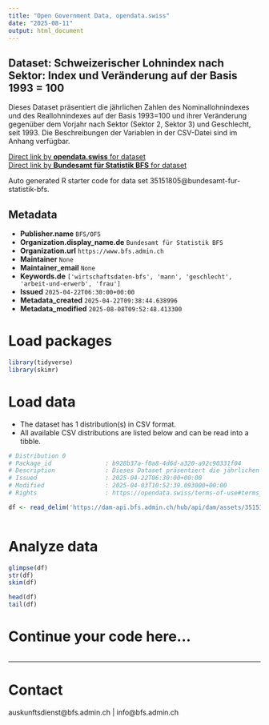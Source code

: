 ```yaml
---
title: "Open Government Data, opendata.swiss"
date: "2025-08-11"
output: html_document
---
```


## Dataset: Schweizerischer Lohnindex nach Sektor: Index und Veränderung auf der Basis 1993 = 100

Dieses Dataset präsentiert die jährlichen Zahlen des Nominallohnindexes und des Reallohnindexes auf der Basis 1993=100 und ihrer Veränderung gegenüber dem Vorjahr nach Sektor (Sektor 2, Sektor 3) und Geschlecht, seit 1993. Die Beschreibungen der Variablen in der CSV-Datei sind im Anhang verfügbar.

[Direct link by **opendata.swiss** for dataset](https://opendata.swiss/de/dataset/schweizerischer-lohnindex-nach-sektor-index-und-veranderung-auf-der-basis-1993-1002)<br>
[Direct link by **Bundesamt für Statistik BFS** for dataset](https://www.bfs.admin.ch/asset/de/ts-x-03.04.03.00.04)

Auto generated R starter code for data set 35151805@bundesamt-fur-statistik-bfs.

## Metadata

- **Publisher.name** `BFS/OFS`
- **Organization.display_name.de** `Bundesamt für Statistik BFS`
- **Organization.url** `https://www.bfs.admin.ch`
- **Maintainer** `None`
- **Maintainer_email** `None`
- **Keywords.de** `['wirtschaftsdaten-bfs', 'mann', 'geschlecht', 'arbeit-und-erwerb', 'frau']`
- **Issued** `2025-04-22T06:30:00+00:00`
- **Metadata_created** `2025-04-22T09:38:44.638996`
- **Metadata_modified** `2025-08-08T09:52:48.413300`


# Load packages

```r

library(tidyverse)
library(skimr)

```

# Load data

-   The dataset has 1 distribution(s) in CSV format.
-   All available CSV distributions are listed below and can be read into a tibble.

```r

# Distribution 0
# Package_id               : b928b37a-f0a8-4d6d-a320-a92c90331f04
# Description              : Dieses Dataset präsentiert die jährlichen Zahlen des Nominallohnindexes und des Reallohnindexes auf der Basis 1993=100 und ihrer Veränderung gegenüber dem Vorjahr nach Sektor (Sektor 2, Sektor 3) und Geschlecht, seit 1993. Die Beschreibungen der Variablen in der CSV-Datei sind im Anhang verfügbar.
# Issued                   : 2025-04-22T06:30:00+00:00
# Modified                 : 2025-04-03T10:52:39.093000+00:00
# Rights                   : https://opendata.swiss/terms-of-use#terms_by_ask

df <- read_delim('https://dam-api.bfs.admin.ch/hub/api/dam/assets/35151812/master')



```

# Analyze data

```r

glimpse(df)
str(df)
skim(df)

head(df)
tail(df)

```

# Continue your code here...

```r

```

------------------------------------------------------------------------

# Contact

auskunftsdienst@bfs.admin.ch | info@bfs.admin.ch
